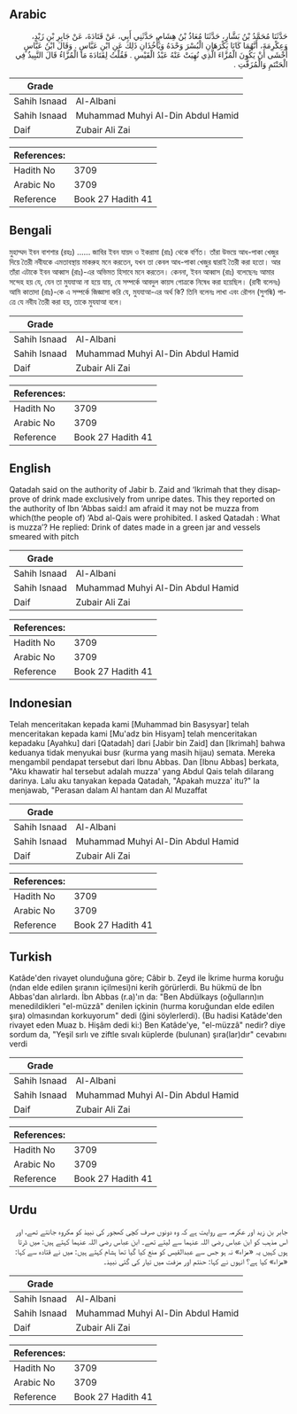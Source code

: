 ## Arabic


<div dir="rtl" lang="ar" style={{fontSize:'larger',backgroundColor:'#f8f9fa',padding:20}}>
حَدَّثَنَا مُحَمَّدُ بْنُ بَشَّارٍ، حَدَّثَنَا مُعَاذُ بْنُ هِشَامٍ، حَدَّثَنِي أَبِي، عَنْ قَتَادَةَ، عَنْ جَابِرِ بْنِ زَيْدٍ، وَعِكْرِمَةَ، أَنَّهُمَا كَانَا يَكْرَهَانِ الْبُسْرَ وَحْدَهُ وَيَأْخُذَانِ ذَلِكَ عَنِ ابْنِ عَبَّاسٍ ‏.‏ وَقَالَ ابْنُ عَبَّاسٍ أَخْشَى أَنْ يَكُونَ الْمُزَّاءَ الَّذِي نُهِيَتْ عَنْهُ عَبْدُ الْقَيْسِ ‏.‏ فَقُلْتُ لِقَتَادَةَ مَا الْمُزَّاءُ قَالَ النَّبِيذُ فِي الْحَنْتَمِ وَالْمُزَفَّتِ ‏.‏
</div>
<div style={{backgroundColor:'#f8f9fa',padding:20, marginBottom: 10}}><table> <thead> <tr> <th>Grade</th> <th></th> </tr> </thead> <tbody> <tr><td>Sahih Isnaad</td><td>Al-Albani</td></tr><tr><td>Sahih Isnaad</td><td>Muhammad Muhyi Al-Din Abdul Hamid</td></tr><tr><td>Daif</td><td>Zubair Ali Zai</td></tr></tbody></table><table> <thead> <tr> <th>References:</th> <th></th> </tr> </thead> <tbody><tr><td>Hadith No</td><td>3709</td></tr><tr><td>Arabic No</td><td>3709</td></tr><tr><td>Reference</td><td>Book 27 Hadith 41</td></tr></tbody></table></div>

## Bengali


<div dir="ltr" lang="bn" style={{fontSize:'larger',backgroundColor:'#f8f9fa',padding:20}}>
মুহাম্মদ ইবন বাশশার (রহঃ) ...... জাবির ইবন যায়দ ও ইকরামা (রাঃ) থেকে বর্ণিত। তাঁরা উভয়ে আধ-পাকা খেজুর দিয়ে তৈরী নবীযকে এমতাবস্থায় মাকরুহ মনে করতেন, যখন তা কেবল আধ-পাকা খেজুর দ্বারাই তৈরী করা হতো। আর তাঁরা এটাকে ইবন আব্বাস (রাঃ)-এর অভিমত হিসাবে মনে করতেন। কেননা, ইবন আব্বাস (রাঃ) বলেছেনঃ আমার সন্দেহ হয় যে, যেন তা মুযযাআ না হয়ে যায়, যে সম্পর্কে আবদুল কায়স গোত্রকে নিষেধ করা হয়েছিল। (রাবী বলেনঃ) আমি কাতাদা (রাঃ)-কে এ সম্পর্কে জিজ্ঞাসা করি যে, মুযযাআ-এর অর্থ কি? তিনি বলেনঃ লাখা এবং রৌগন (সুগন্ধি) পাত্রে যে নবীয তৈরী করা হয়, তাকে মুযযাআ বলে।
</div>
<div style={{backgroundColor:'#f8f9fa',padding:20, marginBottom: 10}}><table> <thead> <tr> <th>Grade</th> <th></th> </tr> </thead> <tbody> <tr><td>Sahih Isnaad</td><td>Al-Albani</td></tr><tr><td>Sahih Isnaad</td><td>Muhammad Muhyi Al-Din Abdul Hamid</td></tr><tr><td>Daif</td><td>Zubair Ali Zai</td></tr></tbody></table><table> <thead> <tr> <th>References:</th> <th></th> </tr> </thead> <tbody><tr><td>Hadith No</td><td>3709</td></tr><tr><td>Arabic No</td><td>3709</td></tr><tr><td>Reference</td><td>Book 27 Hadith 41</td></tr></tbody></table></div>

## English


<div dir="ltr" lang="en" style={{fontSize:'larger',backgroundColor:'#f8f9fa',padding:20}}>
Qatadah said on the authority of Jabir b. Zaid and ‘Ikrimah that they disapprove of drink made exclusively from unripe dates. This they reported on the authority of Ibn ‘Abbas said:I am afraid it may not be muzza from which(the people of) ‘Abd al-Qais were prohibited. I asked Qatadah : What is muzza’? He replied: Drink of dates made in a green jar and vessels smeared with pitch
</div>
<div style={{backgroundColor:'#f8f9fa',padding:20, marginBottom: 10}}><table> <thead> <tr> <th>Grade</th> <th></th> </tr> </thead> <tbody> <tr><td>Sahih Isnaad</td><td>Al-Albani</td></tr><tr><td>Sahih Isnaad</td><td>Muhammad Muhyi Al-Din Abdul Hamid</td></tr><tr><td>Daif</td><td>Zubair Ali Zai</td></tr></tbody></table><table> <thead> <tr> <th>References:</th> <th></th> </tr> </thead> <tbody><tr><td>Hadith No</td><td>3709</td></tr><tr><td>Arabic No</td><td>3709</td></tr><tr><td>Reference</td><td>Book 27 Hadith 41</td></tr></tbody></table></div>

## Indonesian


<div dir="ltr" lang="id" style={{fontSize:'larger',backgroundColor:'#f8f9fa',padding:20}}>
Telah menceritakan kepada kami [Muhammad bin Basysyar] telah menceritakan kepada kami [Mu'adz bin Hisyam] telah menceritakan kepadaku [Ayahku] dari [Qatadah] dari [Jabir bin Zaid] dan [Ikrimah] bahwa keduanya tidak menyukai busr (kurma yang masih hijau) semata. Mereka mengambil pendapat tersebut dari Ibnu Abbas. Dan [Ibnu Abbas] berkata, "Aku khawatir hal tersebut adalah muzza' yang Abdul Qais telah dilarang darinya. Lalu aku tanyakan kepada Qatadah, "Apakah muzza' itu?" Ia menjawab, "Perasan dalam Al hantam dan Al Muzaffat
</div>
<div style={{backgroundColor:'#f8f9fa',padding:20, marginBottom: 10}}><table> <thead> <tr> <th>Grade</th> <th></th> </tr> </thead> <tbody> <tr><td>Sahih Isnaad</td><td>Al-Albani</td></tr><tr><td>Sahih Isnaad</td><td>Muhammad Muhyi Al-Din Abdul Hamid</td></tr><tr><td>Daif</td><td>Zubair Ali Zai</td></tr></tbody></table><table> <thead> <tr> <th>References:</th> <th></th> </tr> </thead> <tbody><tr><td>Hadith No</td><td>3709</td></tr><tr><td>Arabic No</td><td>3709</td></tr><tr><td>Reference</td><td>Book 27 Hadith 41</td></tr></tbody></table></div>

## Turkish


<div dir="ltr" lang="tr" style={{fontSize:'larger',backgroundColor:'#f8f9fa',padding:20}}>
Katâde'den rivayet olunduğuna göre; Câbir b. Zeyd ile İkrime hurma koruğu (ndan elde edilen şıranın içilmesi)ni kerih görürlerdi. Bu hükmü de İbn Abbas'dan alırlardı. İbn Abbas (r.a)'ın da: "Ben Abdülkays (oğulların)ın menedildikleri "el-müzzâ" denilen içkinin (hurma koruğundan elde edilen şıra) olmasından korkuyorum" dedi (ğini söylerlerdi). (Bu hadisi Katâde'den rivayet eden Muaz b. Hişâm dedi ki:) Ben Katâde'ye, "el-müzzâ" nedir? diye sordum da, "Yeşil sırlı ve ziftle sıvalı küplerde (bulunan) şıra(lar)dır" cevabını verdi
</div>
<div style={{backgroundColor:'#f8f9fa',padding:20, marginBottom: 10}}><table> <thead> <tr> <th>Grade</th> <th></th> </tr> </thead> <tbody> <tr><td>Sahih Isnaad</td><td>Al-Albani</td></tr><tr><td>Sahih Isnaad</td><td>Muhammad Muhyi Al-Din Abdul Hamid</td></tr><tr><td>Daif</td><td>Zubair Ali Zai</td></tr></tbody></table><table> <thead> <tr> <th>References:</th> <th></th> </tr> </thead> <tbody><tr><td>Hadith No</td><td>3709</td></tr><tr><td>Arabic No</td><td>3709</td></tr><tr><td>Reference</td><td>Book 27 Hadith 41</td></tr></tbody></table></div>

## Urdu


<div dir="rtl" lang="ur" style={{fontSize:'larger',backgroundColor:'#f8f9fa',padding:20}}>
جابر بن زید اور عکرمہ سے روایت ہے کہ وہ دونوں صرف کچی کھجور کی نبیذ کو مکروہ جانتے تھے، اور اس مذہب کو ابن عباس رضی اللہ عنہما سے لیتے تھے۔ ابن عباس رضی اللہ عنہما کہتے ہیں: میں ڈرتا ہوں کہیں یہ «مزاء» نہ ہو جس سے عبدالقیس کو منع کیا گیا تھا ہشام کہتے ہیں: میں نے قتادہ سے کہا: «مزاء» کیا ہے؟ انہوں نے کہا: حنتم اور مزفت میں تیار کی گئی نبیذ۔
</div>
<div style={{backgroundColor:'#f8f9fa',padding:20, marginBottom: 10}}><table> <thead> <tr> <th>Grade</th> <th></th> </tr> </thead> <tbody> <tr><td>Sahih Isnaad</td><td>Al-Albani</td></tr><tr><td>Sahih Isnaad</td><td>Muhammad Muhyi Al-Din Abdul Hamid</td></tr><tr><td>Daif</td><td>Zubair Ali Zai</td></tr></tbody></table><table> <thead> <tr> <th>References:</th> <th></th> </tr> </thead> <tbody><tr><td>Hadith No</td><td>3709</td></tr><tr><td>Arabic No</td><td>3709</td></tr><tr><td>Reference</td><td>Book 27 Hadith 41</td></tr></tbody></table></div>